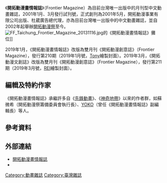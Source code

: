 {{expand|time=2014-10-07}}
{{Infobox Magazine
| 名稱      = 開拓動漫畫情報誌
| 英文名    = Frontier Magazine
| 主編      = 
| 類別      = 動畫雜誌
| 發行周期  = 每月10日發行
| 出版者    = 開拓動漫事業有限公司(杜葳廣告)<ref>{{cite web|author=|title=第二屆金漫獎最佳年度漫畫貢獻獎-杜葳廣告股份有限公司|url=http://www.comicnet.tw/gd2012.php|work=臺灣漫畫資訊服務網|deadurl=yes|archiveurl=https://web.archive.org/web/20141129033744/http://www.comicnet.tw/gd2012.php|archivedate=2014-11-29}}</ref>
| 創刊日期  = 2001年5月
| 創刊國家  = 台灣
| 語言      = 中文
| 網站      = [http://www.f-2.com.tw/index.php?q=ffm www.f-2.com.tw]
}}

《'''開拓動漫畫情報誌'''》（Frontier Magazine）為目前台灣唯一出版中的月刊型中文動畫雜誌，2001年1月、3月發行試刊號，正式創刊為2001年5月，開拓動漫事業有限公司出版、杜葳廣告總代理，亦為目前台灣唯一出版中的中文動畫雜誌，並自2002年起舉辦[[開拓動漫祭|開拓動漫祭]]至今。
[[File:FF_Taichung_Frontier_Magazine_20131116.jpg|thumb]]的《開拓動漫畫情報誌》攤位]]

2019年1月，《開拓動漫畫情報誌》改版為雙月刊《開拓動漫創意誌》（Frontier Magazine），發行第210期（2019年1月號，[[Tony_(插畫家)|Tony]]繪製封面）。2019年3月，《開拓動漫文創誌》改版為雙月刊《開拓動漫創意誌》（Frontier Magazine），發行第211期（2019年3月號，[[REI|REI]]繪製封面）。

== 編輯及特約作家 ==
《開拓動漫畫情報誌》承繼許多自《[[先鋒動畫|先鋒動畫]]》、《[[神奇地帶|神奇地帶]]》以來的作者群，如蘇微希（開拓動漫祭籌備委員會執行長）、[[吳建樟|YOKO]]（曾任《開拓動漫畫情報誌》副編輯長）等人。

== 參考資料 ==
{{reflist}}

== 外部連結 ==
*[https://web.archive.org/web/20150318224727/http://www.f-2.com.tw/ 開拓動漫畫情報誌]
*{{facebook|ffrontier|開拓動漫祭FancyFrontier}} 

[[Category:動畫雜誌|Category:動畫雜誌]]
[[Category:臺灣雜誌|Category:臺灣雜誌]]